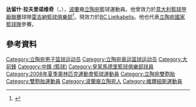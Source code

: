 '''达留什·拉夫里诺维奇'''（{{lang-lt|'''Darjuš Lavrinovič'''}}，{{bd|1979年|11月1日}}），[[波蘭|波蘭]]裔[[立陶宛|立陶宛]]籃球運動員。他曾效力於[[意大利籃球甲級聯賽|意大利籃球甲級聯賽]]球隊[[雷吉納籃球俱樂部|雷吉納籃球俱樂部]]<ref>{{Cite web |url=http://www.sportando.com/en/italy/serie-a/129643/grissin-bon-reggio-emilia-announces-darjus-lavrinovic.html |title=Reggio Emilia announces Darjus Lavrinovic |accessdate=2015-06-12 |archive-date=2015-06-14 |archive-url=https://web.archive.org/web/20150614011123/http://www.sportando.com/en/italy/serie-a/129643/grissin-bon-reggio-emilia-announces-darjus-lavrinovic.html |dead-url=no }}</ref>。現效力於[[BC_Lietkabelis|BC Lietkabelis]]。他也代表[[立陶宛國家籃球隊|立陶宛國家籃球隊]]參賽。

== 參考資料 ==
{{Reflist}}

{{2006年男篮世锦赛立陶宛队阵容}}
{{2008年夏季奥运会立陶宛男子篮球阵容}}
{{2014年男篮世界杯立陶宛队阵容}}

{{Authority control}}
{{DEFAULTSORT:Lavrinovič, Darjuš}}
[[Category:立陶宛男子篮球运动员|Category:立陶宛男子篮球运动员]]
[[Category:立陶宛奥运篮球运动员|Category:立陶宛奥运篮球运动员]]
[[Category:大前鋒|Category:大前鋒]]
[[Category:中鋒_(籃球)|Category:中鋒 (籃球)]]
[[Category:皇家馬德里籃球俱樂部球員|Category:皇家馬德里籃球俱樂部球員]]
[[Category:2008年夏季奧林匹克運動會籃球運動員|Category:2008年夏季奧林匹克運動會籃球運動員]]
[[Category:立陶宛雙胞胎|Category:立陶宛雙胞胎]]
[[Category:雙胞胎運動員|Category:雙胞胎運動員]]
[[Category:波蘭裔立陶宛人|Category:波蘭裔立陶宛人]]
[[Category:維爾紐斯運動員|Category:維爾紐斯運動員]]